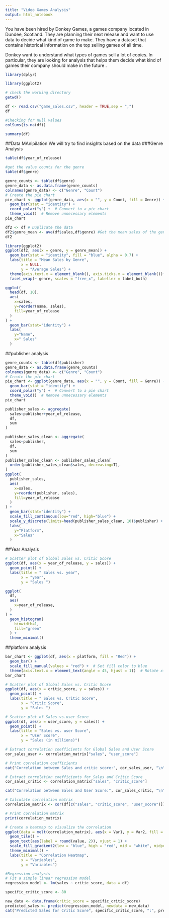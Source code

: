 ```yaml
---
title: "Video Games Analysis"
output: html_notebook
---
```


You have been hired by Donkey Games, a games company located in Dundee, Scotland. They are planning their next release and want to use data to decide what kind of game to make. They have a dataset that contains historical information on the top selling games of all time.

Donkey want to understand what types of games sell a lot of copies. In particular, they are looking for analysis that helps them decide what kind of games their company should make in the future
. 
```r

library(dplyr)

library(ggplot2)
```

```r
# check the working directory
getwd()

df <- read.csv("game_sales.csv", header = TRUE,sep = ",")
df
```
```r
#Checking for null values
colSums(is.na(df))
```
```r
summary(df)
```
##Data MAnipilation
We will try to find insights based on the data
###Genre Analysis
```r
table(df$year_of_release)
```

```r
#get the value counts for the genre
table(df$genre)

```
```r
genre_counts <- table(df$genre)
genre_data <- as.data.frame(genre_counts)
colnames(genre_data) <- c("Genre", "Count")
# Create the pie chart
pie_chart <- ggplot(genre_data, aes(x = "", y = Count, fill = Genre)) +
  geom_bar(stat = "identity") +
  coord_polar("y") +  # Convert to a pie chart
  theme_void()  # Remove unnecessary elements
pie_chart

```


```r
df2 <- df # Duplicate the data
df2$genre_mean <- ave(df$sales,df$genre) #Get the mean sales of the genres and save in a new column
df2
```
```r
library(ggplot2)
ggplot(df2, aes(x = genre, y = genre_mean)) +
  geom_bar(stat = "identity", fill = "blue", alpha = 0.7) +
  labs(title = "Mean Sales by Genre",
       x = NULL,
       y = "Average Sales") +
  theme(axis.text.x = element_blank(), axis.ticks.x = element_blank())+
  facet_wrap(~ genre, scales = "free_x", labeller = label_both)
```
```r
ggplot(
  head(df, 10),
  aes(
    x=sales,
    y=reorder(name, sales),
    fill=year_of_release
  )
) +
  geom_bar(stat="identity") +
  labs(
    y="Name",
    x=" Sales"
  )
```
##publisher analysis

```r
genre_counts <- table(df$publisher)
genre_data <- as.data.frame(genre_counts)
colnames(genre_data) <- c("Genre", "Count")
# Create the pie chart
pie_chart <- ggplot(genre_data, aes(x = "", y = Count, fill = Genre)) +
  geom_bar(stat = "identity") +
  coord_polar("y") +  # Convert to a pie chart
  theme_void()  # Remove unnecessary elements
pie_chart
```

```r
publisher_sales <- aggregate(
  sales~publisher+year_of_release,
  df,
  sum
)

```

```r
publisher_sales_clean <- aggregate(
  sales~publisher,
  df,
  sum
)
publisher_sales_clean <- publisher_sales_clean[
  order(publisher_sales_clean$sales, decreasing=T),
]
ggplot(
  publisher_sales,
  aes(
    x=sales,
    y=reorder(publisher, sales),
    fill=year_of_release
  )
) +
  geom_bar(stat="identity") +
  scale_fill_continuous(low="red", high="blue") +
  scale_y_discrete(limits=head(publisher_sales_clean, 10)$publisher) +
  labs(
    y="Platform",
    x="Sales"
  )

```
##Year Analysis
```r
# Scatter plot of Global Sales vs. Critic Score
ggplot(df, aes(x = year_of_release, y = sales)) +
  geom_point() +
  labs(title = " Sales vs. year",
       x = "year",
       y = "Sales ")
```



```r
ggplot(
  df,
  aes(
    x=year_of_release,
  )
) +
  geom_histogram(
    binwidth=1,
    fill="green"
  ) +
  theme_minimal()

```
##platform analysis
```r
bar_chart <- ggplot(df, aes(x = platform, fill = "Red")) +
  geom_bar() +
  scale_fill_manual(values = "red") +  # Set fill color to blue
  theme(axis.text.x = element_text(angle = 45, hjust = 1))  # Rotate x-axis labels for better readability
bar_chart
```
```r
# Scatter plot of Global Sales vs. Critic Score
ggplot(df, aes(x = critic_score, y = sales)) +
  geom_point() +
  labs(title = " Sales vs. Critic Score",
       x = "Critic Score",
       y = "Sales ")
```
```r
# Scatter plot of Sales vs.user Score
ggplot(df, aes(x = user_score, y = sales)) +
  geom_point() +
  labs(title = "Sales vs. user Score",
       x = "User Score",
       y = "Sales (in millions)")
```
```r
# Extract correlation coefficients for Global Sales and User Score
cor_sales_user <- correlation_matrix["sales", "user_score"]

# Print correlation coefficients
cat("Correlation between Sales and critic score:", cor_sales_user, "\n")
```
```r
# Extract correlation coefficients for Sales and Critic Score
cor_sales_critic <- correlation_matrix["sales", "critic_score"]

cat("Correlation between Sales and User Score:", cor_sales_critic, "\n")
```



```r
# Calculate correlation matrix
correlation_matrix <- cor(df[c("sales", "critic_score", "user_score")])

# Print correlation matrix
print(correlation_matrix)
```



```r

# Create a heatmap to visualize the correlation
ggplot(data = melt(correlation_matrix), aes(x = Var1, y = Var2, fill = value)) +
  geom_tile() +
  geom_text(aes(label = round(value, 2)), vjust = 1) +
  scale_fill_gradient2(low = "blue", high = "red", mid = "white", midpoint = 0, limit = c(-1, 1), space = "Lab", name="Correlation") +
  theme_minimal() +
  labs(title = "Correlation Heatmap",
       x = "Variables",
       y = "Variables")


```
```r
#Regression analysis
# Fit a simple linear regression model
regression_model <- lm(sales ~ critic_score, data = df)

specific_critic_score <- 80

new_data <- data.frame(critic_score = specific_critic_score)
predicted_sales <- predict(regression_model, newdata = new_data)
cat("Predicted Sales for Critic Score", specific_critic_score, ":", predicted_sales, "\n")
```

